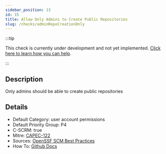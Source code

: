 ```yaml
---
sidebar_position: 13
id: 15
title: Allow Only Admins to Create Public Repositories
slug: /checks/adminRepoCreationOnly
---
```


<!-- BANNER:START -->
:::tip

This check is currently under development and not yet implemented. [Click here to learn how you can help](/contribute).

:::
<!-- BANNER:END -->

<!-- DESCRIPTION:START -->
## Description
Only admins should be able to create public repositories
<!-- DESCRIPTION:END -->

<!-- DETAILS:START -->
## Details
- Default Category: user account permissions
- Default Priority Group: P4
- C-SCRM: true
- Mitre: [CAPEC-122](https://capec.mitre.org/data/definitions/122.html)
- Sources: [OpenSSF SCM Best Practices](https://best.openssf.org/SCM-BestPractices/github/organization/non_admins_can_create_public_repositories.html)
- How To: [Github Docs](https://docs.github.com/en/organizations/managing-organization-settings/restricting-repository-creation-in-your-organization)

<!-- DETAILS:END -->
